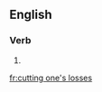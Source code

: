 ==English==

===Verb===
{{head|en|present participle}}

# {{present participle of|cut one's losses|lang=en}}

[[fr:cutting one's losses]]